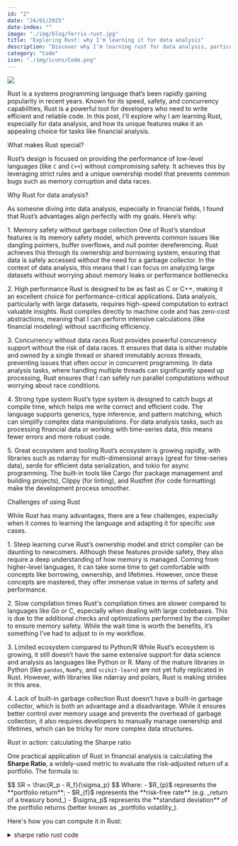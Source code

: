 ```yaml
---
id: "2"
date: "24/01/2025"
date-index: ""
image: "./img/blog/ferris-rust.jpg"
title: "Exploring Rust: why I'm learning it for data analysis"
description: "Discover why I'm learning rust for data analysis, particularly in financial applications."
category: "Code"
icon: "./img/icons/Code.png"
---
```



<img
  src="../img/blog/ferris-rust.jpg"
  className="rounded-[10px] h-[400px] w-[500px]"
/>

Rust is a systems programming language that’s been rapidly gaining popularity in recent years. Known for its speed, safety, and concurrency capabilities, Rust is a powerful tool for developers who need to write efficient and reliable code. In this post, I'll explore why I am learning Rust, especially for data analysis, and how its unique features make it an appealing choice for tasks like financial analysis.

<MdxH3>What makes Rust special?</MdxH3>

Rust’s design is focused on providing the performance of low-level languages (like `C` and `C++`) without compromising safety. It achieves this by leveraging strict rules and a unique ownership model that prevents common bugs such as memory corruption and data races.

<MdxH3>Why Rust for data analysis?</MdxH3>

As someone diving into data analysis, especially in financial fields, I found that Rust’s advantages align perfectly with my goals. Here’s why:

<ListItem>1. Memory safety without garbage collection</ListItem>
One of Rust’s standout features is its memory safety model, which prevents common
issues like dangling pointers, buffer overflows, and null pointer dereferencing.
Rust achieves this through its ownership and borrowing system, ensuring that data
is safely accessed without the need for a garbage collector. In the context of data
analysis, this means that I can focus on analyzing large datasets without worrying
about memory leaks or performance bottlenecks

<ListItem>2. High performance</ListItem>
Rust is designed to be as fast as C or C++, making it an excellent choice for performance-critical
applications. Data analysis, particularly with large datasets, requires high-speed
computation to extract valuable insights. Rust compiles directly to machine code
and has zero-cost abstractions, meaning that I can perform intensive calculations
(like financial modeling) without sacrificing efficiency.

<ListItem>3. Concurrency without data races</ListItem>
Rust provides powerful concurrency support without the risk of data races. It ensures
that data is either mutable and owned by a single thread or shared immutably across
threads, preventing issues that often occur in concurrent programming. In data analysis
tasks, where handling multiple threads can significantly speed up processing, Rust
ensures that I can safely run parallel computations without worrying about race conditions.

<ListItem>4. Strong type system</ListItem>
Rust’s type system is designed to catch bugs at compile time, which helps me write
correct and efficient code. The language supports generics, type inference, and pattern
matching, which can simplify complex data manipulations. For data analysis tasks,
such as processing financial data or working with time-series data, this means fewer
errors and more robust code.

<ListItem>5. Great ecosystem and tooling</ListItem>
Rust’s ecosystem is growing rapidly, with libraries such as ndarray for multi-dimensional
arrays (great for time-series data), serde for efficient data serialization, and
tokio for async programming. The built-in tools like Cargo (for package management
and building projects), Clippy (for linting), and Rustfmt (for code formatting) make
the development process smoother.

<MdxH3>Challenges of using Rust</MdxH3>

While Rust has many advantages, there are a few challenges, especially when it comes to learning the language and adapting it for specific use cases.

<ListItem>1. Steep learning curve</ListItem>
Rust’s ownership model and strict compiler can be daunting to newcomers. Although
these features provide safety, they also require a deep understanding of how memory
is managed. Coming from higher-level languages, it can take some time to get comfortable
with concepts like borrowing, ownership, and lifetimes. However, once these concepts
are mastered, they offer immense value in terms of safety and performance.

<ListItem>2. Slow compilation times</ListItem>
Rust's compilation times are slower compared to languages like Go or C, especially
when dealing with large codebases. This is due to the additional checks and optimizations
performed by the compiler to ensure memory safety. While the wait time is worth the
benefits, it’s something I’ve had to adjust to in my workflow.

<ListItem>3. Limited ecosystem compared to Python/R</ListItem>
While Rust’s ecosystem is growing, it still doesn’t have the same extensive support
for data science and analysis as languages like Python or R. Many of the mature libraries
in Python (like `pandas`, `NumPy`, and `scikit-learn`) are not yet fully replicated
in Rust. However, with libraries like ndarray and polars, Rust is making strides
in this area.

<ListItem>4. Lack of built-in garbage collection</ListItem>
Rust doesn’t have a built-in garbage collector, which is both an advantage and a
disadvantage. While it ensures better control over memory usage and prevents the
overhead of garbage collection, it also requires developers to manually manage ownership
and lifetimes, which can be tricky for more complex data structures.

<MdxH3>Rust in action: calculating the Sharpe ratio</MdxH3>

One practical application of Rust in financial analysis is calculating the **Sharpe Ratio**, a widely-used metric to evaluate the risk-adjusted return of a portfolio. The formula is:

<MathBlock>
    $$ SR = \frac{R_p - R_f}{\sigma_p} $$
</MathBlock>
Where:
- $R_{p}$ represents the **portfolio return**;
- $R_{f}$ represents the **risk-free rate** (e.g. _return of a treasury bond_)
- $\sigma_p$ represents the **standard deviation** of the portfolio returns (better known as _portfolio volatility_).

Here's how you can compute it in Rust:

<details>
    <summary className="text-foreground-2 cursor-pointer">sharpe ratio rust code</summary>
```rust
use std::f64;

// calculates the mean of a vector of returns
fn calcualte_mean(returns: &[f64]) -> f64 {
let sum: f64 = returns.iter().sum();
sum / returns.len() as f64
}

// calculates the standard deviation of the returns
fn calculate_std(returns: &[f64], mean: f64) -> f64 {
let variance: f64 = returns.iter()
.map(|r| (r - mean).powi(2))
.sum::<f64>()
/ (returns.len() - 1) as f64;
variance.sqrt()
}

// Calculates the Sharpe Ratio of a portfolio
fn calculate_sharpe_ratio(returns: &[f64], risk_free_rate: f64) -> f64 {
let mean_return = calculate_mean(returns);
let std_dev = calculate_std_dev(returns, mean_return);

    if std_dev == 0.0 {
        f64::NAN // Avoid division by zero
    } else {
        (mean_return - risk_free_rate) / std_dev
    }

}

fn main() {
let portfolio_returns = [0.01, 0.015, 0.02, 0.005, -0.01]; // Example portfolio returns
let risk_free_rate = 0.002; // Example risk-free rate (e.g., 0.2%)

    let sharpe_ratio = calculate_sharpe_ratio(&portfolio_returns, risk_free_rate);

    if sharpe_ratio.is_nan() {
        println!("The standard deviation is zero; Sharpe Ratio cannot be calculated.");
    } else {
        println!("The Sharpe Ratio of the portfolio is: {:.4}", sharpe_ratio);
    }

}

// Example output:
// The Sharpe Ratio of the portfolio is: 0.9405

```
</details>

How the code works:

<ListItem>1. Mean calculations</ListItem>
The `calcualte_mean` function computes the average return of the portfolio.

<ListItem>2. Standard deviation</ListItem>
The `calculate_std` function calculate the portfolio's return volatility.

<ListItem>3. Sharpe ratio</ListItem>
The `calculate_sharpe_ratio` function implements the formula, subtracting the risk-free
rate from the mean return and dividing by the standard deviation.

<MdxH3>Conclusion</MdxH3>

Rust is emerging as an excellent choice for data analysis, particularly in fields like financial analysis where speed, safety, and concurrency are critical. While the ecosystem for data analysis is still growing, Rust’s unique features, memory safety, high performance, and concurrency support make it ideal for processing large datasets and performing complex calculations.

The example of calculating the Sharpe Ratio demonstrates Rust’s capability to handle financial computations efficiently, ensuring accuracy and reliability. As I continue learning Rust, I’m excited to explore its potential for high-performance data analysis and its application in solving real-world financial problems.

If you’re looking for a language that combines safety, performance, and scalability, Rust is well worth the investment, particularly for data-driven domains like finance.

```

```

```
